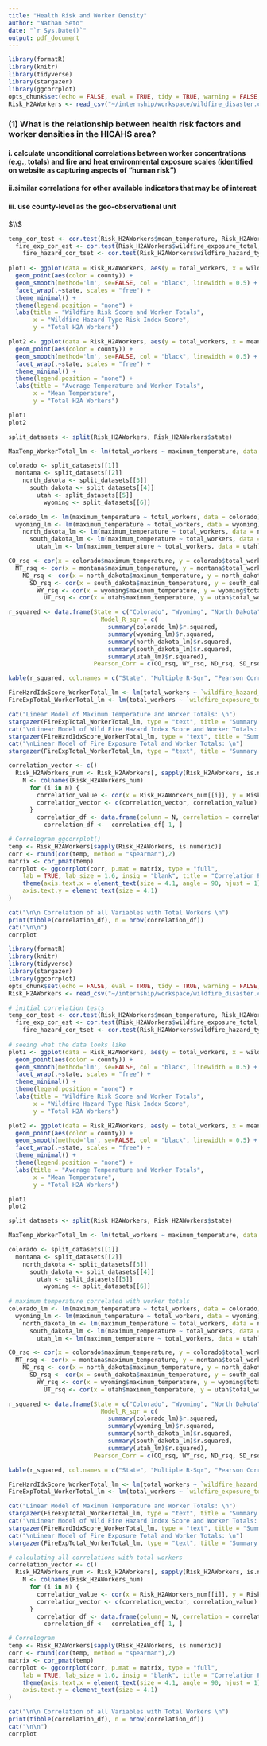 ```yaml
---
title: "Health Risk and Worker Density"
author: "Nathan Seto"
date: "`r Sys.Date()`"
output: pdf_document
---
```


```r
library(formatR)
library(knitr)
library(tidyverse)
library(stargazer)
library(ggcorrplot)
opts_chunk$set(echo = FALSE, eval = TRUE, tidy = TRUE, warning = FALSE, message = FALSE)
Risk_H2AWorkers <- read_csv("~/internship/workspace/wildfire_disaster.csv")
```

### (1) What is the relationship between health risk factors and worker densities in the HICAHS area?

#### i. calculate unconditional correlations between worker concentrations (e.g., totals) and fire and heat environmental exposure scales (identified on website as capturing aspects of “human risk”)

#### ii.similar correlations for other available indicators that may be of interest

#### iii. use county-level as the geo-observational unit
$\\$

```r
temp_cor_test <- cor.test(Risk_H2AWorkers$mean_temperature, Risk_H2AWorkers$total_workers, method = "spearman")
  fire_exp_cor_est <- cor.test(Risk_H2AWorkers$wildfire_exposure_total, Risk_H2AWorkers$total_workers, method = "spearman")
    fire_hazard_cor_tset <- cor.test(Risk_H2AWorkers$wildfire_hazard_type_risk_index_score, Risk_H2AWorkers$total_workers, method = "spearman")
    
plot1 <- ggplot(data = Risk_H2AWorkers, aes(y = total_workers, x = wildfire_hazard_type_risk_index_score)) +
  geom_point(aes(color = county)) +
  geom_smooth(method='lm', se=FALSE, col = "black", linewidth = 0.5) +
  facet_wrap(.~state, scales = "free") +
  theme_minimal() +
  theme(legend.position = "none") +
  labs(title = "Wildfire Risk Score and Worker Totals",
       x = "Wildfire Hazard Type Risk Index Score",
       y = "Total H2A Workers")

plot2 <- ggplot(data = Risk_H2AWorkers, aes(y = total_workers, x = mean_temperature)) +
  geom_point(aes(color = county)) +
  geom_smooth(method='lm', se=FALSE, col = "black", linewidth = 0.5) +
  facet_wrap(.~state, scales = "free") +
  theme_minimal() +
  theme(legend.position = "none") +
  labs(title = "Average Temperature and Worker Totals",
       x = "Mean Temperature",
       y = "Total H2A Workers")

plot1
plot2
```


```r
split_datasets <- split(Risk_H2AWorkers, Risk_H2AWorkers$state)

MaxTemp_WorkerTotal_lm <- lm(total_workers ~ maximum_temperature, data = Risk_H2AWorkers)

colorado <- split_datasets[[1]]
  montana <- split_datasets[[2]]
    north_dakota <- split_datasets[[3]]
      south_dakota <- split_datasets[[4]]
        utah <- split_datasets[[5]]
          wyoming <- split_datasets[[6]]

colorado_lm <- lm(maximum_temperature ~ total_workers, data = colorado)
  wyoming_lm <- lm(maximum_temperature ~ total_workers, data = wyoming)
    north_dakota_lm <- lm(maximum_temperature ~ total_workers, data = north_dakota)
      south_dakota_lm <- lm(maximum_temperature ~ total_workers, data = south_dakota)
        utah_lm <- lm(maximum_temperature ~ total_workers, data = utah)

CO_rsq <- cor(x = colorado$maximum_temperature, y = colorado$total_workers)
  MT_rsq <- cor(x = montana$maximum_temperature, y = montana$total_workers)
    ND_rsq <- cor(x = north_dakota$maximum_temperature, y = north_dakota$total_workers)
      SD_rsq <- cor(x = south_dakota$maximum_temperature, y = south_dakota$total_workers)
        WY_rsq <- cor(x = wyoming$maximum_temperature, y = wyoming$total_workers)
          UT_rsq <- cor(x = utah$maximum_temperature, y = utah$total_workers)

r_squared <- data.frame(State = c("Colorado", "Wyoming", "North Dakota", "South Dakota", "Utah"),
                          Model_R_sqr = c(
                            summary(colorado_lm)$r.squared,
                            summary(wyoming_lm)$r.squared,
                            summary(north_dakota_lm)$r.squared,
                            summary(south_dakota_lm)$r.squared,
                            summary(utah_lm)$r.squared), 
                        Pearson_Corr = c(CO_rsq, WY_rsq, ND_rsq, SD_rsq, UT_rsq))

kable(r_squared, col.names = c("State", "Multiple R-Sqr", "Pearson Corr. Coef."), align = 'lcc', label = "Correlation Between Heat and Worker Density", digits = 3)

FireHzrdIdxScore_WorkerTotal_lm <- lm(total_workers ~ `wildfire_hazard_type_risk_index_score`, data = Risk_H2AWorkers)
FireExpTotal_WorkerTotal_lm <- lm(total_workers ~ `wildfire_exposure_total`, data = Risk_H2AWorkers)

cat("Linear Model of Maximum Temperature and Worker Totals: \n")
stargazer(FireExpTotal_WorkerTotal_lm, type = "text", title = "Summary Statistics", out = "summary_statistics.txt")
cat("\nLinear Model of Wild Fire Hazard Index Score and Worker Totals: \n")
stargazer(FireHzrdIdxScore_WorkerTotal_lm, type = "text", title = "Summary Statistics of Coefficients", out = "summary_coefficients.txt")
cat("\nLinear Model of Fire Exposure Total and Worker Totals: \n")
stargazer(FireExpTotal_WorkerTotal_lm, type = "text", title = "Summary Statistics of Coefficients", out = "summary_coefficients.txt")
```

```r
correlation_vector <- c()
  Risk_H2AWorkers_num <- Risk_H2AWorkers[, sapply(Risk_H2AWorkers, is.numeric)]
    N <- colnames(Risk_H2AWorkers_num)
      for (i in N) {
        correlation_value <- cor(x = Risk_H2AWorkers_num[[i]], y = Risk_H2AWorkers_num$total_workers, method = "spearman")
        correlation_vector <- c(correlation_vector, correlation_value)
      }
        correlation_df <- data.frame(column = N, correlation = correlation_vector) |> arrange(desc(correlation))
          correlation_df <-  correlation_df[-1, ]

# Correlogram ggcorrplot()
temp <- Risk_H2AWorkers[sapply(Risk_H2AWorkers, is.numeric)]
corr <- round(cor(temp, method = "spearman"),2)
matrix <- cor_pmat(temp)
corrplot <- ggcorrplot(corr, p.mat = matrix, type = "full",
    lab = TRUE, lab_size = 1.6, insig = "blank", title = "Correlation Plot") +
    theme(axis.text.x = element_text(size = 4.1, angle = 90, hjust = 1),
    axis.text.y = element_text(size = 4.1)
)

cat("\n\n Correlation of all Variables with Total Workers \n")
print(tibble(correlation_df), n = nrow(correlation_df))
cat("\n\n")
corrplot
```


```r
library(formatR)
library(knitr)
library(tidyverse)
library(stargazer)
library(ggcorrplot)
opts_chunk$set(echo = FALSE, eval = TRUE, tidy = TRUE, warning = FALSE, message = FALSE)
Risk_H2AWorkers <- read_csv("~/internship/workspace/wildfire_disaster.csv")

# initial correlation tests
temp_cor_test <- cor.test(Risk_H2AWorkers$mean_temperature, Risk_H2AWorkers$total_workers, method = "spearman")
  fire_exp_cor_est <- cor.test(Risk_H2AWorkers$wildfire_exposure_total, Risk_H2AWorkers$total_workers, method = "spearman")
    fire_hazard_cor_tset <- cor.test(Risk_H2AWorkers$wildfire_hazard_type_risk_index_score, Risk_H2AWorkers$total_workers, method = "spearman")
    
# seeing what the data looks like
plot1 <- ggplot(data = Risk_H2AWorkers, aes(y = total_workers, x = wildfire_hazard_type_risk_index_score)) +
  geom_point(aes(color = county)) +
  geom_smooth(method='lm', se=FALSE, col = "black", linewidth = 0.5) +
  facet_wrap(.~state, scales = "free") +
  theme_minimal() +
  theme(legend.position = "none") +
  labs(title = "Wildfire Risk Score and Worker Totals",
       x = "Wildfire Hazard Type Risk Index Score",
       y = "Total H2A Workers")

plot2 <- ggplot(data = Risk_H2AWorkers, aes(y = total_workers, x = mean_temperature)) +
  geom_point(aes(color = county)) +
  geom_smooth(method='lm', se=FALSE, col = "black", linewidth = 0.5) +
  facet_wrap(.~state, scales = "free") +
  theme_minimal() +
  theme(legend.position = "none") +
  labs(title = "Average Temperature and Worker Totals",
       x = "Mean Temperature",
       y = "Total H2A Workers")

plot1
plot2

split_datasets <- split(Risk_H2AWorkers, Risk_H2AWorkers$state)

MaxTemp_WorkerTotal_lm <- lm(total_workers ~ maximum_temperature, data = Risk_H2AWorkers)

colorado <- split_datasets[[1]]
  montana <- split_datasets[[2]]
    north_dakota <- split_datasets[[3]]
      south_dakota <- split_datasets[[4]]
        utah <- split_datasets[[5]]
          wyoming <- split_datasets[[6]]
          
# maximum temperature correlated with worker totals
colorado_lm <- lm(maximum_temperature ~ total_workers, data = colorado)
  wyoming_lm <- lm(maximum_temperature ~ total_workers, data = wyoming)
    north_dakota_lm <- lm(maximum_temperature ~ total_workers, data = north_dakota)
      south_dakota_lm <- lm(maximum_temperature ~ total_workers, data = south_dakota)
        utah_lm <- lm(maximum_temperature ~ total_workers, data = utah)

CO_rsq <- cor(x = colorado$maximum_temperature, y = colorado$total_workers)
  MT_rsq <- cor(x = montana$maximum_temperature, y = montana$total_workers)
    ND_rsq <- cor(x = north_dakota$maximum_temperature, y = north_dakota$total_workers)
      SD_rsq <- cor(x = south_dakota$maximum_temperature, y = south_dakota$total_workers)
        WY_rsq <- cor(x = wyoming$maximum_temperature, y = wyoming$total_workers)
          UT_rsq <- cor(x = utah$maximum_temperature, y = utah$total_workers)

r_squared <- data.frame(State = c("Colorado", "Wyoming", "North Dakota", "South Dakota", "Utah"),
                          Model_R_sqr = c(
                            summary(colorado_lm)$r.squared,
                            summary(wyoming_lm)$r.squared,
                            summary(north_dakota_lm)$r.squared,
                            summary(south_dakota_lm)$r.squared,
                            summary(utah_lm)$r.squared), 
                        Pearson_Corr = c(CO_rsq, WY_rsq, ND_rsq, SD_rsq, UT_rsq))

kable(r_squared, col.names = c("State", "Multiple R-Sqr", "Pearson Corr. Coef."), align = 'lcc', label = "Correlation Between Heat and Worker Density", digits = 3)

FireHzrdIdxScore_WorkerTotal_lm <- lm(total_workers ~ `wildfire_hazard_type_risk_index_score`, data = Risk_H2AWorkers)
FireExpTotal_WorkerTotal_lm <- lm(total_workers ~ `wildfire_exposure_total`, data = Risk_H2AWorkers)

cat("Linear Model of Maximum Temperature and Worker Totals: \n")
stargazer(FireExpTotal_WorkerTotal_lm, type = "text", title = "Summary Statistics", out = "summary_statistics.txt")
cat("\nLinear Model of Wild Fire Hazard Index Score and Worker Totals: \n")
stargazer(FireHzrdIdxScore_WorkerTotal_lm, type = "text", title = "Summary Statistics of Coefficients", out = "summary_coefficients.txt")
cat("\nLinear Model of Fire Exposure Total and Worker Totals: \n")
stargazer(FireExpTotal_WorkerTotal_lm, type = "text", title = "Summary Statistics of Coefficients", out = "summary_coefficients.txt")

# calculating all correlations with total workers
correlation_vector <- c()
  Risk_H2AWorkers_num <- Risk_H2AWorkers[, sapply(Risk_H2AWorkers, is.numeric)]
    N <- colnames(Risk_H2AWorkers_num)
      for (i in N) {
        correlation_value <- cor(x = Risk_H2AWorkers_num[[i]], y = Risk_H2AWorkers_num$total_workers, method = "spearman")
        correlation_vector <- c(correlation_vector, correlation_value)
      }
        correlation_df <- data.frame(column = N, correlation = correlation_vector) |> arrange(desc(correlation))
          correlation_df <-  correlation_df[-1, ]

# Correlogram
temp <- Risk_H2AWorkers[sapply(Risk_H2AWorkers, is.numeric)]
corr <- round(cor(temp, method = "spearman"),2)
matrix <- cor_pmat(temp)
corrplot <- ggcorrplot(corr, p.mat = matrix, type = "full",
    lab = TRUE, lab_size = 1.6, insig = "blank", title = "Correlation Plot") +
    theme(axis.text.x = element_text(size = 4.1, angle = 90, hjust = 1),
    axis.text.y = element_text(size = 4.1)
)

cat("\n\n Correlation of all Variables with Total Workers \n")
print(tibble(correlation_df), n = nrow(correlation_df))
cat("\n\n")
corrplot
```

